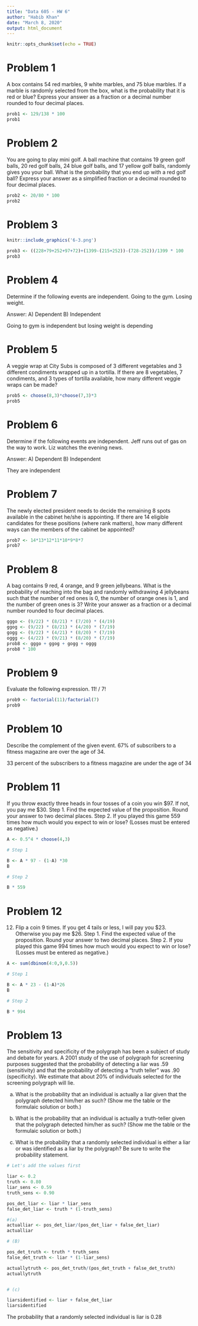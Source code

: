 ---
title: "Data 605 - HW 6"
author: "Habib Khan"
date: "March 8, 2020"
output: html_document
---

```{r setup, include=FALSE}
knitr::opts_chunk$set(echo = TRUE)
```

# Problem 1 

A box contains 54 red marbles, 9 white marbles, and 75 blue marbles. If a marble is randomly selected from the box,
what is the probability that it is red or blue? Express your answer as a fraction or a decimal number rounded to four
decimal places.

```{r}
prob1 <- 129/138 * 100
prob1
```

# Problem 2

You are going to play mini golf. A ball machine that contains 19 green golf balls, 20 red golf balls, 24 blue golf balls, and 17 yellow golf balls, randomly gives you your ball. What is the probability that you end up with a red golf ball? Express your answer as a simplified fraction or a decimal rounded to four decimal places.

```{r}
prob2 <- 20/80 * 100
prob2
```

# Problem 3

```{r}
knitr::include_graphics('6-3.png')
```

```{r}
prob3 <- ((228+79+252+97+72)+(1399-(215+252))-(728-252))/1399 * 100
prob3
```

# Problem 4

Determine if the following events are independent.
Going to the gym. Losing weight.

Answer: A) Dependent B) Independent


Going to gym is independent but losing weight is depending


# Problem 5

A veggie wrap at City Subs is composed of 3 different vegetables and 3 different condiments wrapped up in a tortilla. If
there are 8 vegetables, 7 condiments, and 3 types of tortilla available, how many different veggie wraps can be made?


```{r}
prob5 <- choose(8,3)*choose(7,3)*3
prob5
```

# Problem 6

Determine if the following events are independent.
Jeff runs out of gas on the way to work. Liz watches the evening news.

Answer: A) Dependent B) Independent

They are independent

# Problem 7 


The newly elected president needs to decide the remaining 8 spots available in the cabinet he/she is appointing. If there
are 14 eligible candidates for these positions (where rank matters), how many different ways can the members of the
cabinet be appointed?


```{r}
prob7 <- 14*13*12*11*10*9*8*7
prob7
```

# Problem 8

A bag contains 9 red, 4 orange, and 9 green jellybeans. What is the probability of reaching into the bag and randomly
withdrawing 4 jellybeans such that the number of red ones is 0, the number of orange ones is 1, and the number of green
ones is 3? Write your answer as a fraction or a decimal number rounded to four decimal places.


```{r}
gggo <- (9/22) * (8/21) * (7/20) * (4/19)
ggog <- (9/22) * (8/21) * (4/20) * (7/19)
gogg <- (9/22) * (4/21) * (8/20) * (7/19)
oggg <- (4/22) * (9/21) * (8/20) * (7/19)
prob8 <- gggo + ggog + gogg + oggg 
prob8 * 100
```

# Problem 9

Evaluate the following expression.
11! / 7!

```{r}
prob9 <- factorial(11)/factorial(7)
prob9
```

# Problem 10

Describe the complement of the given event.
67% of subscribers to a fitness magazine are over the age of 34.


33 percent of the subscribers to a fitness magazine are under the age of 34


# Problem 11

If you throw exactly three heads in four tosses of a coin you win $97. If not, you pay me $30.
Step 1. Find the expected value of the proposition. Round your answer to two decimal places.
Step 2. If you played this game 559 times how much would you expect to win or lose? (Losses must be entered as
negative.)

```{r}
A <- 0.5^4 * choose(4,3)

# Step 1

B <- A * 97 - (1-A) *30
B

# Step 2

B * 559
```


# Problem 12

12. Flip a coin 9 times. If you get 4 tails or less, I will pay you $23. Otherwise you pay me $26.
Step 1. Find the expected value of the proposition. Round your answer to two decimal places.
Step 2. If you played this game 994 times how much would you expect to win or lose? (Losses must be entered as
negative.)

```{r}
A <- sum(dbinom(4:0,9,0.5))

# Step 1

B <- A * 23 - (1-A)*26
B

# Step 2

B * 994
```


# Problem 13

The sensitivity and specificity of the polygraph has been a subject of study and debate for years. A 2001 study of the
use of polygraph for screening purposes suggested that the probability of detecting a liar was .59 (sensitivity) and that
the probability of detecting a "truth teller" was .90 (specificity). We estimate that about 20% of individuals selected for the screening polygraph will lie.

a. What is the probability that an individual is actually a liar given that the polygraph detected him/her as such? (Show
me the table or the formulaic solution or both.)

b. What is the probability that an individual is actually a truth-teller given that the polygraph detected him/her as
such? (Show me the table or the formulaic solution or both.)

c. What is the probability that a randomly selected individual is either a liar or was identified as a liar by the
polygraph? Be sure to write the probability statement.


```{r}
# Let's add the values first

liar <- 0.2
truth <- 0.80
liar_sens <- 0.59
truth_sens <- 0.90

pos_det_liar <- liar * liar_sens
false_det_liar <- truth * (1-truth_sens)

#(a)
actualliar <- pos_det_liar/(pos_det_liar + false_det_liar)
actualliar

# (B)

pos_det_truth <- truth * truth_sens
false_det_truth <- liar * (1-liar_sens)

actuallytruth <- pos_det_truth/(pos_det_truth + false_det_truth)
actuallytruth


# (c)

liarsidentified <- liar + false_det_liar
liarsidentified
```


The probability that a randomly selected individual is liar is 0.28










